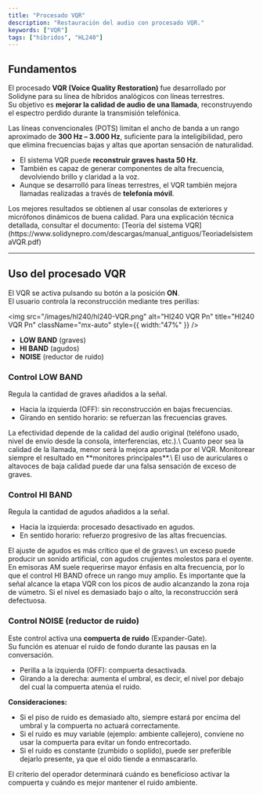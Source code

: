```yaml
---
title: "Procesado VQR"
description: "Restauración del audio con procesado VQR."
keywords: ["VQR"]
tags: ["híbridos", "HL240"]
---
```


## Fundamentos

El procesado **VQR (Voice Quality Restoration)** fue desarrollado por Solidyne para su línea de híbridos analógicos con líneas terrestres.\
Su objetivo es **mejorar la calidad de audio de una llamada**, reconstruyendo el espectro perdido durante la transmisión telefónica.

Las líneas convencionales (POTS) limitan el ancho de banda a un rango aproximado de **300 Hz – 3.000 Hz**, suficiente para la inteligibilidad, pero que elimina frecuencias bajas y altas que aportan sensación de naturalidad.

- El sistema VQR puede **reconstruir graves hasta 50 Hz**.
- También es capaz de generar componentes de alta frecuencia, devolviendo brillo y claridad a la voz.
- Aunque se desarrolló para líneas terrestres, el VQR también mejora llamadas realizadas a través de **telefonía móvil**.

<Tip>
  Los mejores resultados se obtienen al usar consolas de exteriores y micrófonos dinámicos de buena calidad.
</Tip>

<Info>
  Para una explicación técnica detallada, consultar el documento: [Teoría del sistema VQR](https://www.solidynepro.com/descargas/manual_antiguos/TeoriadelsistemaVQR.pdf)
</Info>

---

## Uso del procesado VQR

El VQR se activa pulsando su botón a la posición **ON**.\
El usuario controla la reconstrucción mediante tres perillas:

<img
  src="/images/hl240/hl240-VQR.png"
  alt="Hl240 VQR Pn"
  title="Hl240 VQR Pn"
  className="mx-auto"
  style={{ width:"47%" }}
/>

- **LOW BAND** (graves)
- **HI BAND** (agudos)
- **NOISE** (reductor de ruido)

### Control LOW BAND

Regula la cantidad de graves añadidos a la señal.

- Hacia la izquierda (OFF): sin reconstrucción en bajas frecuencias.
- Girando en sentido horario: se refuerzan las frecuencias graves.

<Note>
  La efectividad depende de la calidad del audio original (teléfono usado, nivel de envío desde la consola, interferencias, etc.).\
  Cuanto peor sea la calidad de la llamada, menor será la mejora aportada por el VQR.
</Note>

<Warning>
  Monitorear siempre el resultado en **monitores principales**.\
  El uso de auriculares o altavoces de baja calidad puede dar una falsa sensación de exceso de graves.
</Warning>

### Control HI BAND

Regula la cantidad de agudos añadidos a la señal.

- Hacia la izquierda: procesado desactivado en agudos.
- En sentido horario: refuerzo progresivo de las altas frecuencias.

<Warning>
  El ajuste de agudos es más crítico que el de graves:\
  un exceso puede producir un sonido artificial, con agudos crujientes molestos para el oyente.
</Warning>

<Tip>
  En emisoras AM suele requerirse mayor énfasis en alta frecuencia, por lo que el control HI BAND ofrece un rango muy amplio.
</Tip>

<Note>
  Es importante que la señal alcance la etapa VQR con los picos de audio alcanzando la zona roja de vúmetro. Si el nivel es demasiado bajo o alto, la reconstrucción será defectuosa.
</Note>

### Control NOISE (reductor de ruido)

Este control activa una **compuerta de ruido** (Expander-Gate).\
Su función es atenuar el ruido de fondo durante las pausas en la conversación.

- Perilla a la izquierda (OFF): compuerta desactivada.
- Girando a la derecha: aumenta el umbral, es decir, el nivel por debajo del cual la compuerta atenúa el ruido.

**Consideraciones:**

- Si el piso de ruido es demasiado alto, siempre estará por encima del umbral y la compuerta no actuará correctamente.
- Si el ruido es muy variable (ejemplo: ambiente callejero), conviene no usar la compuerta para evitar un fondo entrecortado.
- Si el ruido es constante (zumbido o soplido), puede ser preferible dejarlo presente, ya que el oído tiende a enmascararlo.

<Note>
  El criterio del operador determinará cuándo es beneficioso activar la compuerta y cuándo es mejor mantener el ruido ambiente.
</Note>